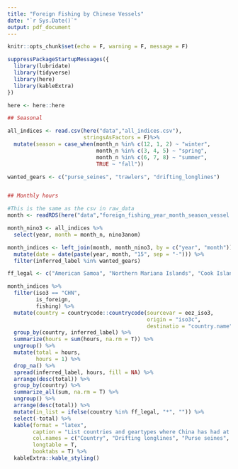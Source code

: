 ```yaml
---
title: "Foreign Fishing by Chinese Vessels"
date: "`r Sys.Date()`"
output: pdf_document
---
```


```r
knitr::opts_chunk$set(echo = F, warning = F, message = F)
```

```r
suppressPackageStartupMessages({
  library(lubridate)
  library(tidyverse)
  library(here)
  library(kableExtra)
})

here <- here::here

## Seasonal

all_indices <- read.csv(here("data","all_indices.csv"),
                        stringsAsFactors = F)%>%
  mutate(season = case_when(month_n %in% c(12, 1, 2) ~ "winter",
                            month_n %in% c(3, 4, 5) ~ "spring",
                            month_n %in% c(6, 7, 8) ~ "summer",
                            TRUE ~ "fall"))

wanted_gears <- c("purse_seines", "trawlers", "drifting_longlines")


## Monthly hours

#This is the same as the csv in raw_data
month <- readRDS(here("data","foreign_fishing_year_month_season_vessel.rds"))

month_nino3 <- all_indices %>% 
  select(year, month = month_n, nino3anom)

month_indices <- left_join(month, month_nino3, by = c("year", "month")) %>% 
  mutate(date = date(paste(year, month, "15", sep = "-"))) %>% 
  filter(inferred_label %in% wanted_gears)
```

```r
ff_legal <- c("American Samoa", "Northern Mariana Islands", "Cook Islands", "Micronesia (Federated States of)", "Fiji", "French Polynesia", "Guam", "Kiribati", "Marshall Islands", "Nauru", "New Caledonia", "Niue", "Palau", "Papua New Guinea", "Philippines", "Samoa", "Solomon Islands", "Chinese Taipei", "Tokelau", "Tonga", "Tuvalu", "Vanuatu")

month_indices %>% 
  filter(iso3 == "CHN",
         is_foreign,
         fishing) %>% 
  mutate(country = countrycode::countrycode(sourcevar = eez_iso3,
                                            origin = "iso3c",
                                            destinatio = "country.name")) %>%
  group_by(country, inferred_label) %>% 
  summarize(hours = sum(hours, na.rm = T)) %>% 
  ungroup() %>% 
  mutate(total = hours,
         hours = 1) %>% 
  drop_na() %>% 
  spread(inferred_label, hours, fill = NA) %>% 
  arrange(desc(total)) %>% 
  group_by(country) %>% 
  summarize_all(sum, na.rm = T) %>% 
  ungroup() %>% 
  arrange(desc(total)) %>%
  mutate(in_list = ifelse(country %in% ff_legal, "*", "")) %>% 
  select(-total) %>% 
  kable(format = "latex",
        caption = "List countries and geartypes where China has had at least one hour of foreign fishing activity between 2012 and 2018, as identified by Global Fishing Watch (www.globalfishingwatch.org). An asterisk (*) indicates knowledge of an existing agreement. Countries are sorted in descending order according to the total ammount of foreign fishing hours.",
        col.names = c("Country", "Drifting longlines", "Purse seines", "Trawlers", "Known"),
        longtable = T,
        booktabs = T) %>% 
  kableExtra::kable_styling()
```



